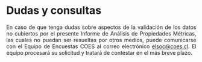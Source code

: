 # Dudas y consultas

<div style="text-align: justify">

En caso de que tenga dudas sobre aspectos de la validación de los datos no cubiertos por el presente Informe de Análisis de Propiedades Métricas, las cuales no puedan ser resueltas por otros medios, puede comunicarse con el Equipo de Encuestas COES al correo electrónico [elsoc@coes.cl](elsoc@coes.cl). El equipo procesará su solicitud y tratará de contestar en el más breve plazo.
